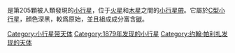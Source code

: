 <!-- Additional parameters for this template  are available at [[Template:Infobox_Planet|Template:Infobox Planet]]. -->{{Infobox Planet | discovery=yes | physical_characteristics = yes | bgcolour=#FFFFC0 | name=205 Martha
 | discoverer=[[约翰·帕利扎|约翰·帕利扎]]
 | discovered=1879年10月13日
 | alt_names=''n/a''
 | mp_category=[[小行星帶|主帶]]
 | epoch=2005年1月30日 ([[儒略日|JD]] 2453400.5)
 | semimajor=415.458 [[國際單位制詞頭|G]][[米_(單位)|m]] (2.777 [[天文單位|AU]])
 | perihelion=400.314 Gm (2.676 AU)
 | aphelion=430.602 Gm (2.878 AU)
 | eccentricity=0.036
 | period=1690.412 [[日|d]] (4.63 [[儒略年|a]])
 | inclination=10.695[[角度|°]]
 | asc_node=212.069°
 | arg_peri=171.423°
 | mean_anomaly=29.923°
 | avg_speed=17.87 km/s
 | dimensions=81.0 km
 | mass=''未知''
 | density=''未知''
 | surface_grav=''未知''
 | escape_velocity=''未知''
 | rotation=9.637 [[小時|h]]
 | spectral_type=[[C型小行星|C]]
 | abs_magnitude=9.23
 | albedo=0.054
 | single_temperature=''未知''}}

'''{{BASEPAGENAME}}'''是第205顆被人類發現的[[小行星|小行星]]，位于[[火星|火星]]和[[木星|木星]]之間的[[小行星帶|小行星帶]]。它屬於[[C型小行星|C型小行星]]，顔色深黑，較爲原始，並且組成成分富含[[碳|碳]]。

{{小天體}}
{{Minor Planet Number|[[小行星204|小行星204]]|[[小行星206|小行星206]]}}
{{小行星小作品}}

[[Category:小行星带天体|Category:小行星带天体]]
[[Category:1879年发现的小行星|Category:1879年发现的小行星]]
[[Category:约翰·帕利扎发现的天体|Category:约翰·帕利扎发现的天体]]